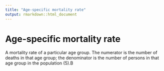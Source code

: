 ```yaml
---
title: "Age-specific mortality rate"
output: rmarkdown::html_document
---
```


# Age-specific mortality rate

A mortality rate of a particular age  group.  The numerator is the number of deaths  in that age  group; the denominator is the  number of persons in that age group in the  population (5).B
